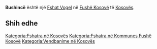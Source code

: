 {{Fshat në Kosovës
 | Emri                = Bushincë
| sqi_N_name = Bushincë
| sqi_N_FULL_NAME_RO = Bushincë
| sqi_N_FULL_NAME_ND_RO = Bushince
| sqi_N_SORT_NAME_RG = BUSHINCE
| sqi_N_FULL_NAME_RG = Bushincë
| sqi_N_FULL_NAME_ND_RG = Bushince
| sqi_V_name = Bushinca
| sqi_V_FULL_NAME_RO = Bushinca Bushat Bushati
| sqi_V_FULL_NAME_ND_RO = Bushinca Bushat Bushati
| sqi_V_SORT_NAME_RG = BUSHINCA BUSHAT BUSHATI
| sqi_V_FULL_NAME_RG = Bushinca Bushat Bushati
| sqi_V_FULL_NAME_ND_RG = Bushinca Bushat Bushati
| srp_N_name = Bušince
| srp_N_FULL_NAME_RO = Bušince
| srp_N_FULL_NAME_ND_RO = Busince
| srp_N_SORT_NAME_RG = BUSINCE
| srp_N_FULL_NAME_RG = Bušince
| srp_N_FULL_NAME_ND_RG = Busince
| srp_NS_name = Бушинце
| srp_NS_FULL_NAME_RO = Бушинце
| srp_NS_FULL_NAME_ND_RO = Бушинце
| srp_NS_SORT_NAME_RG = БУШИНЦЕ
| srp_NS_FULL_NAME_RG = Бушинце
| srp_NS_FULL_NAME_ND_RG = Бушинце
| srp_V_name = Bušinjce
| srp_V_FULL_NAME_RO = Bušinjce Mahala Staro Butince
| srp_V_FULL_NAME_ND_RO = Businjce Mahala Staro Butince
| srp_V_SORT_NAME_RG = BUSINJCE MAHALASTAROBUTINCE
| srp_V_FULL_NAME_RG = Bušinjce Mahala Staro Butince
| srp_V_FULL_NAME_ND_RG = Businjce Mahala Staro Butince

 | Emri (Rasa dhanore) = 
 | Figura              = 
 | Shteti              = Kosovo
 | Komuna              = Fushë Kosovë
 | Kodi postar         = 
 | Sipërfaqja          = 

 | Popullsia           = 

 | Regj. i popullsisë  = 
 | Dend. e popullsisë  = 
 | Faqja zyrtare       = 
 <!--- Koordinatat ----> 
 | Gjerësia            = 42.625
 | Gjatësia            = 21.506944
 | Lartësia            = 
}}
'''Bushincë''' është një [[Fshat Vogel]] në [[Fushë Kosovë]] të [[Kosovës]].

<!-- == Gjeografia == -->
<!-- == Historia == -->
<!-- == Demografia == -->
== Shih edhe ==
{{Komuna Fushë Kosovë}}
{{Kosovo-Administrata-Cung}}

[[Kategoria:Fshatra në Kosovës]]
[[Kategoria:Fshatra në Kommunes Fushë Kosovë]]
[[Kategoria:Vendbanime në Kosovës]]